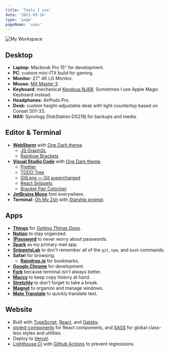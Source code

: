 ```yaml
---
title: 'Tools I use'
date: '2021-03-16'
type: 'page'
pageName: 'uses'
---
```


![My Workspace](./workspace.jpeg)

## Desktop

- **Laptop:** Macbook Pro 15" for development.
- **PC**: custom mini-ITX build for gaming.
- **Monitor**: 27" 4K LG Monitor.
- **Mouse:** [MX Master 3](https://www.logitech.com/en-us/products/mice/mx-master-3.html).
- **Keyboard:** mechanical [Keydous NJ68](https://drop.com/buy/keydous-nj68-bluetooth-hot-swappable-rgb-mechanical-keyboard). Sometimes I use Apple Magic Keyboard instead.
- **Headphones**: AirPods Pro.
- **Desk:** custom height-adjustable desk with light countertop based on Conset 501-33.
- **NAS:** Synology DiskStation DS218j for backups and media.

<h2 className="pt-sm">Editor & Terminal</h2>

- **[WebStorm](https://www.jetbrains.com/ru-ru/webstorm/)** with [One Dark theme](https://plugins.jetbrains.com/plugin/11938-one-dark-theme).
  - [JS GraphQL](https://plugins.jetbrains.com/plugin/8097-js-graphql)
  - [Rainbow Brackets](https://plugins.jetbrains.com/plugin/10080-rainbow-brackets)
- **[Visual Studio Code](https://code.visualstudio.com/)** with [One Dark theme](https://marketplace.visualstudio.com/items?itemName=akamud.vscode-theme-onedark).
  - [Prettier](https://marketplace.visualstudio.com/items?itemName=esbenp.prettier-vscode)
  - [TODO Tree](https://marketplace.visualstudio.com/items?itemName=Gruntfuggly.todo-tree)
  - [GitLens — Git supercharged](https://marketplace.visualstudio.com/items?itemName=eamodio.gitlens)
  - [React Snippets](https://marketplace.visualstudio.com/items?itemName=ugross.vscode-react-snippets)
  - [Bracket Pair Colorizer](https://marketplace.visualstudio.com/items?itemName=CoenraadS.bracket-pair-colorizer)
- **[JetBrains Mono](https://www.jetbrains.com/lp/mono/)** font everywhere.
- **Terminal:** [Oh My Zsh](https://ohmyz.sh/) with [Starship prompt](https://starship.rs/).

<h2 className="pt-sm">Apps</h2>

- **[Things](https://culturedcode.com/things/)** for _[Getting Things Done](https://hamberg.no/gtd)_.
- **[Notion](https://www.notion.so/)** to stay organized.
- **[1Password](https://1password.com/)** to never worry about passwords.
- **[Spark](https://sparkmailapp.com/)** as my primary mail app.
- **[SnippetsLab](https://www.renfei.org/snippets-lab/)** to don't remember all of the `git`, `npm`, and `bash` commands.
- **Safari** for browsing.
  - **[Raindrop.io](https://raindrop.io/)** for bookmarks.
- **[Google Chrome](https://www.google.com/chrome/)** for development.
- **[Fork](https://git-fork.com/)** because terminal isn't always better.
- **[Maccy](https://maccy.app/)** to keep copy history at hand.
- **[Stretchly]()** to don't forget to take a break.
- **[Magnet](https://apps.apple.com/ua/app/magnet/id441258766?mt=12)** to organize and manage windows.
- **[Mate Translate](https://gikken.co/mate-translate/)** to quickly translate text.

<h2 className="pt-sm">Website</h2>

- Built with [TypeScript](https://www.typescriptlang.org/), [React](https://reactjs.org/), and [Gatsby](https://www.gatsbyjs.com/).
- [styled-components](https://styled-components.com/) for React components, and [SASS](https://sass-lang.com/) for global class-less styles and utilities.
- Deploy to [Vercel](https://vercel.com/).
- [Lighthouse CI](https://github.com/GoogleChrome/lighthouse-ci) with [Github Actions](https://github.com/features/actions) to prevent regressions.
